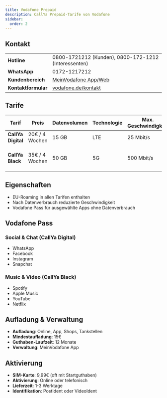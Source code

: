 ```yaml
---
title: Vodafone Prepaid
description: CallYa Prepaid-Tarife von Vodafone
sidebar:
  order: 2
---
```


## Kontakt

| | |
|---|---|
| **Hotline** | 0800-1721212 (Kunden), 0800-172-1212 (Interessenten) |
| **WhatsApp** | 0172-1217212 |
| **Kundenbereich** | [MeinVodafone App/Web](https://www.vodafone.de/meinvodafone) |
| **Kontaktformular** | [vodafone.de/kontakt](https://www.vodafone.de/hilfe/kontakt-zu-vodafone.html) |

## Tarife

| Tarif | Preis | Datenvolumen | Technologie | Max. Geschwindigkeit | Telefonie | Besonderheiten |
|-------|-------|--------------|-------------|---------------------|-----------|----| 
| **CallYa Digital** | 20€ / 4 Wochen | 15 GB | LTE | 25 Mbit/s | Allnet-Flat | Vodafone Pass Social & Chat |
| **CallYa Black** | 35€ / 4 Wochen | 50 GB | 5G | 500 Mbit/s | Allnet-Flat | Vodafone Pass Music & Video, Premium-Hotline |

## Eigenschaften

- EU-Roaming in allen Tarifen enthalten
- Nach Datenverbrauch reduzierte Geschwindigkeit
- Vodafone Pass für ausgewählte Apps ohne Datenverbrauch

## Vodafone Pass

### Social & Chat (CallYa Digital)
- WhatsApp
- Facebook
- Instagram
- Snapchat

### Music & Video (CallYa Black)
- Spotify
- Apple Music
- YouTube
- Netflix

## Aufladung & Verwaltung

- **Aufladung**: Online, App, Shops, Tankstellen
- **Mindestaufladung**: 15€
- **Guthaben-Laufzeit**: 12 Monate
- **Verwaltung**: MeinVodafone App

## Aktivierung

- **SIM-Karte**: 9,99€ (oft mit Startguthaben)
- **Aktivierung**: Online oder telefonisch
- **Lieferzeit**: 1-3 Werktage
- **Identifikation**: PostIdent oder VideoIdent